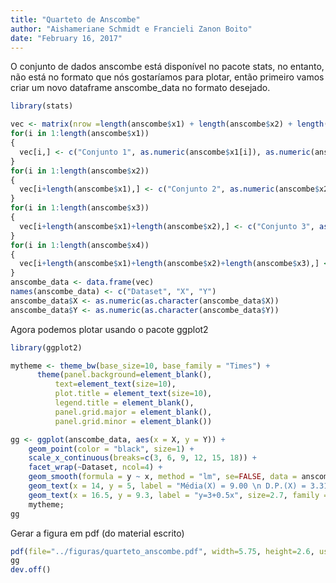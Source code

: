 ```yaml
---
title: "Quarteto de Anscombe"
author: "Aishameriane Schmidt e Francieli Zanon Boito"
date: "February 16, 2017"
---
```


O conjunto de dados anscombe está disponível no pacote stats, no entanto, não está no formato que nós gostaríamos para plotar, então primeiro vamos criar um novo dataframe anscombe_data no formato desejado.

```r
library(stats)

vec <- matrix(nrow =length(anscombe$x1) + length(anscombe$x2) + length(anscombe$x3) + length(anscombe$x4), ncol = 3)
for(i in 1:length(anscombe$x1))
{
  vec[i,] <- c("Conjunto 1", as.numeric(anscombe$x1[i]), as.numeric(anscombe$y1[i]))
}
for(i in 1:length(anscombe$x2))
{
  vec[i+length(anscombe$x1),] <- c("Conjunto 2", as.numeric(anscombe$x2[i]), as.numeric(anscombe$y2[i]))
}
for(i in 1:length(anscombe$x3))
{
  vec[i+length(anscombe$x1)+length(anscombe$x2),] <- c("Conjunto 3", as.numeric(anscombe$x3[i]), as.numeric(anscombe$y3[i]))
}
for(i in 1:length(anscombe$x4))
{
  vec[i+length(anscombe$x1)+length(anscombe$x2)+length(anscombe$x3),] <- c("Conjunto 4", as.numeric(anscombe$x4[i]), as.numeric(anscombe$y4[i]))
}
anscombe_data <- data.frame(vec)
names(anscombe_data) <- c("Dataset", "X", "Y")
anscombe_data$X <- as.numeric(as.character(anscombe_data$X))
anscombe_data$Y <- as.numeric(as.character(anscombe_data$Y))
```

Agora podemos plotar usando o pacote ggplot2

```r
library(ggplot2)

mytheme <- theme_bw(base_size=10, base_family = "Times") + 
      theme(panel.background=element_blank(), 
          text=element_text(size=10), 
          plot.title = element_text(size=10),  
          legend.title = element_blank(), 
          panel.grid.major = element_blank(), 
          panel.grid.minor = element_blank()) 

gg <- ggplot(anscombe_data, aes(x = X, y = Y)) +
    geom_point(color = "black", size=1) +
    scale_x_continuous(breaks=c(3, 6, 9, 12, 15, 18)) +
    facet_wrap(~Dataset, ncol=4) +
    geom_smooth(formula = y ~ x, method = "lm", se=FALSE, data = anscombe_data, colour="#5B9DAD") +
    geom_text(x = 14, y = 5, label = "Média(X) = 9.00 \n D.P.(X) = 3.31 \n Média(Y) = 7.50 \n D.P.(Y) = 2.03 \n cor(X,Y) = 0.82", size=2.7, family = "Times", fontface = "plain") +
    geom_text(x = 16.5, y = 9.3, label = "y=3+0.5x", size=2.7, family = "Times", fontface = "plain") +
    mytheme;
gg
```

Gerar a figura em pdf (do material escrito)

```r
pdf(file="../figuras/quarteto_anscombe.pdf", width=5.75, height=2.6, useDingbats = FALSE)
gg
dev.off()
```

